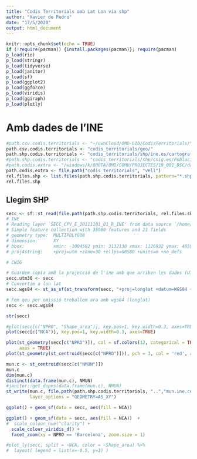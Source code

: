 ```yaml
---
title: "Codis Territorials amb Lat Lon via shp"
author: "Xavier de Pedro"
date: "17/5/2020"
output: html_document
---
```


```r
knitr::opts_chunk$set(echo = TRUE)
if (!require(pacman)) {install.packages(pacman)}; require(pacman)
p_load(rio)
p_load(stringr)
p_load(tidyverse)
p_load(janitor)
p_load(sf)
p_load(ggplot2)
p_load(ggforce)
p_load(viridis)
p_load(ggiraph)
p_load(plotly)
```


# Amb dades de l'INE

```r
#path.csv.codis.territorials <- "~/ownCloud/OMD-GID/CodisTerritorials/"
path.csv.codis.territorials <- "codis_territorials/geo/"
path.shp.codis.territorials <- "codis_territorials/shp/ine.es/cartografia_censo2011_nacional/"
#path.shp.codis.territorials <- "codis_territorials/shp/cnig.es/Poblacines_v0/"
#path.codis.extra <- "/windows/k/QUOTA/OMD/COMU/PROJECTES/19_001_BSC/dades/codis_territorials/"
path.codis.extra <- file.path("codis_territorials", "vell")
rel.files.shp <- list.files(path.shp.codis.territorials, pattern="*.shp$", recursive = TRUE)
rel.files.shp
```


## Llegim SHP

```r
secc <- sf::st_read(file.path(path.shp.codis.territorials, rel.files.shp[1]))
# INE
# Reading layer `SECC_CPV_E_20111101_01_R_INE' from data source `/home/xavi/code/rscripts/codis_territorials/shp/ine.es/cartografia_censo2011_nacional/SECC_CPV_E_20111101_01_R_INE.shp' using driver `ESRI Shapefile'
# Simple feature collection with 35960 features and 21 fields
# geometry type:  MULTIPOLYGON
# dimension:      XY
# bbox:           xmin: -1004502 ymin: 3132130 xmax: 1126932 ymax: 4859240
# proj4string:    +proj=utm +zone=30 +ellps=GRS80 +units=m +no_defs 

# CNIG

```

```r
# Guardem copia amb la projecció de l'ine amb que arriben les dades (UTM, zona 30)
secc.utm30 <- secc
# Convertim a lon lat
secc.wgs84 <- st_as_sf(st_transform(secc, "+proj=longlat +datum=WGS84 +no_defs"))

# Fem qeu per omissió treballem ara amb wgs84 (longlat)
secc <- secc.wgs84
```

```r
str(secc)
```
```r
#plot(secc[c("NPRO", "Shape_area")], key.pos=1, key.width=0.3, axes=TRUE)
plot(secc[c("NCA")], key.pos=1, key.width=0.3, axes=TRUE)
```

```r
plot(st_geometry(secc[c("NPRO")]), col = sf.colors(12, categorical = TRUE), border = 'grey', 
     axes = TRUE)
plot(st_geometry(st_centroid(secc[c("NPRO")])), pch = 3, col = 'red', add = TRUE)
```

```r
mun.c <- st_centroid(secc[c("NMUN")])
mun.c
dim(mun.c)
distinct(data.frame(mun.c), NMUN)
#janitor::get_dupes(data.frame(mun.c), NMUN)
st_write(mun.c, file.path(path.shp.codis.territorials, "..","mun.ine.centroids.wgs84.csv"),
         layer_options = "GEOMETRY=AS_XY")

```


```r
ggplot() + geom_sf(data = secc, aes(fill = NCA))
```


```r
ggplot() + geom_sf(data = secc, aes(fill = NCA))  +
#  scale_colour_hue("clarity") +
  scale_colour_viridis_d() +
  facet_zoom(xy = NPRO == 'Barcelona', zoom.size = 1)
```

```r
#plot_ly(secc, split = ~NCA, color = ~Shape_area) %>% 
#  layout( legend = list(x=-0.5, y=1) )
```



